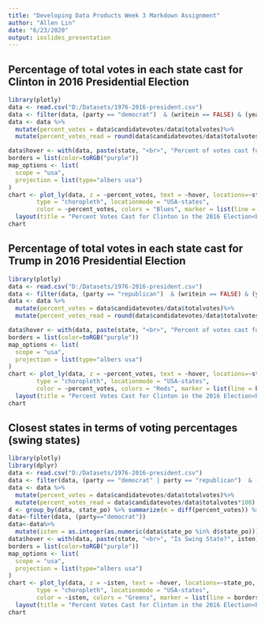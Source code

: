 ```yaml
---
title: "Developing Data Products Week 3 Markdown Assignment"
author: "Allen Lin"
date: "6/23/2020"
output: ioslides_presentation
---
```


## Percentage of total votes in each state cast for Clinton in 2016 Presidential Election

```r
library(plotly)
data <- read.csv("D:/Datasets/1976-2016-president.csv")
data <- filter(data, (party == "democrat")  & (writein == FALSE) & (year == 2016)) 
data <- data %>%
  mutate(percent_votes = data$candidatevotes/data$totalvotes)%>%
  mutate(percent_votes_read = round(data$candidatevotes/data$totalvotes*100))

data$hover <- with(data, paste(state, "<br>", "Percent of votes cast for Clinton:", percent_votes_read, "%"))
borders = list(color=toRGB("purple"))
map_options <- list(
  scope = "usa",
  projection = list(type="albers usa")
)
chart <- plot_ly(data, z = ~percent_votes, text = ~hover, locations=~state_po, 
        type = "choropleth", locationmode = "USA-states",
        color = ~percent_votes, colors = "Blues", marker = list(line = borders)) %>%
  layout(title = "Percent Votes Cast for Clinton in the 2016 Election<br><br>", geo = map_options)
chart
```

## Percentage of total votes in each state cast for Trump in 2016 Presidential Election

```r
library(plotly)
data <- read.csv("D:/Datasets/1976-2016-president.csv")
data <- filter(data, (party == "republican")  & (writein == FALSE) & (year == 2016)) 
data <- data %>%
  mutate(percent_votes = data$candidatevotes/data$totalvotes)%>%
  mutate(percent_votes_read = round(data$candidatevotes/data$totalvotes*100))

data$hover <- with(data, paste(state, "<br>", "Percent of votes cast for Trump:", percent_votes_read, "%"))
borders = list(color=toRGB("purple"))
map_options <- list(
  scope = "usa",
  projection = list(type="albers usa")
)
chart <- plot_ly(data, z = ~percent_votes, text = ~hover, locations=~state_po, 
        type = "choropleth", locationmode = "USA-states",
        color = ~percent_votes, colors = "Reds", marker = list(line = borders)) %>%
  layout(title = "Percent Votes Cast for Clinton in the 2016 Election<br><br>", geo = map_options)
chart
```

## Closest states in terms of voting percentages (swing states)

```r
library(plotly)
library(dplyr)
data <- read.csv("D:/Datasets/1976-2016-president.csv")
data <- filter(data, (party == "democrat" | party == "republican")  & (writein == FALSE) & (year == 2016)) 
data <- data %>%
  mutate(percent_votes = data$candidatevotes/data$totalvotes)%>%
  mutate(percent_votes_read = data$candidatevotes/data$totalvotes*100)
d <- group_by(data, state_po) %>% summarize(m = diff(percent_votes)) %>% arrange(abs(m-1)) %>% slice(c(1:10))
data<-filter(data, (party=="democrat"))
data<-data%>%
  mutate(isten = as.integer(as.numeric(data$state_po %in% d$state_po)))
data$hover <- with(data, paste(state, "<br>", "Is Swing State?", isten))
borders = list(color=toRGB("purple"))
map_options <- list(
  scope = "usa",
  projection = list(type="albers usa")
)
chart <- plot_ly(data, z = ~isten, text = ~hover, locations=~state_po, 
        type = "choropleth", locationmode = "USA-states",
        color = ~isten, colors = "Greens", marker = list(line = borders)) %>%
  layout(title = "Percent Votes Cast for Clinton in the 2016 Election<br><br>", geo = map_options)
chart
```